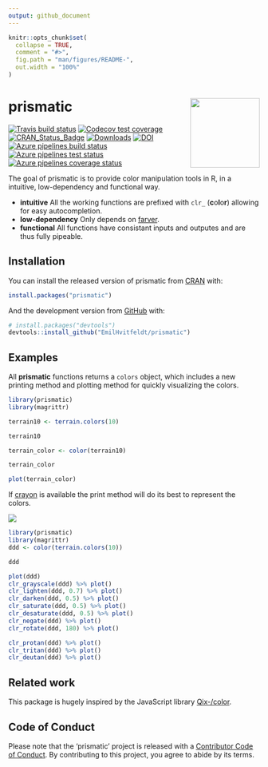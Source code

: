 ```yaml
---
output: github_document
---
```


<!-- README.md is generated from README.Rmd. Please edit that file -->

```r
knitr::opts_chunk$set(
  collapse = TRUE,
  comment = "#>",
  fig.path = "man/figures/README-",
  out.width = "100%"
)
```

# prismatic <img src='man/figures/logo.png' align="right" height="139" />

<!-- badges: start -->
[![Travis build status](https://travis-ci.org/EmilHvitfeldt/prismatic.svg?branch=master)](https://travis-ci.org/EmilHvitfeldt/prismatic)
[![Codecov test coverage](https://codecov.io/gh/EmilHvitfeldt/prismatic/branch/master/graph/badge.svg)](https://codecov.io/gh/EmilHvitfeldt/prismatic?branch=master)
[![CRAN\_Status\_Badge](http://www.r-pkg.org/badges/version/prismatic)](https://CRAN.R-project.org/package=prismatic)
[![Downloads](http://cranlogs.r-pkg.org/badges/prismatic)](https://CRAN.R-project.org/package=prismatic)
[![DOI](https://zenodo.org/badge/205078698.svg)](https://zenodo.org/badge/latestdoi/205078698)
[![Azure pipelines build status](https://img.shields.io/azure-devops/build/EmilHvitfeldt/prismatic/2)](https://dev.azure.com/EmilHvitfeldt/prismatic/_build/latest?definitionId=1&branchName=master)
[![Azure pipelines test status](https://img.shields.io/azure-devops/tests/EmilHvitfeldt/prismatic/2?color=brightgreen&compact_message)](https://dev.azure.com/EmilHvitfeldt/prismatic/_build/latest?definitionId=1&branchName=master)
[![Azure pipelines coverage status](https://img.shields.io/azure-devops/coverage/EmilHvitfeldt/prismatic/2)](https://dev.azure.com/EmilHvitfeldt/prismatic/_build/latest?definitionId=1&branchName=master)
<!-- badges: end -->

The goal of prismatic is to provide color manipulation tools in R, in a intuitive, low-dependency and functional way.

- **intuitive** All the working functions are prefixed with `clr_` (**c**o**l**o**r**) allowing for easy autocompletion.
- **low-dependency** Only depends on [farver](https://github.com/thomasp85/farver).
- **functional** All functions have consistant inputs and outputes and are thus fully pipeable.

## Installation

You can install the released version of prismatic from [CRAN](https://CRAN.R-project.org) with:

``` r
install.packages("prismatic")
```

And the development version from [GitHub](https://github.com/) with:

``` r
# install.packages("devtools")
devtools::install_github("EmilHvitfeldt/prismatic")
```
## Examples

All **prismatic** functions returns a `colors` object, which includes a new printing method and plotting method for quickly visualizing the colors.

```r
library(prismatic)
library(magrittr)

terrain10 <- terrain.colors(10)

terrain10

terrain_color <- color(terrain10)

terrain_color

plot(terrain_color)
```

If [crayon](https://github.com/r-lib/crayon) is available the print method will do its best to represent the colors.

![](man/figures/sceenshot.png)

```r
library(prismatic)
library(magrittr)
ddd <- color(terrain.colors(10))

ddd

plot(ddd)
clr_grayscale(ddd) %>% plot()
clr_lighten(ddd, 0.7) %>% plot()
clr_darken(ddd, 0.5) %>% plot()
clr_saturate(ddd, 0.5) %>% plot()
clr_desaturate(ddd, 0.5) %>% plot()
clr_negate(ddd) %>% plot()
clr_rotate(ddd, 180) %>% plot()

clr_protan(ddd) %>% plot()
clr_tritan(ddd) %>% plot()
clr_deutan(ddd) %>% plot()
```

## Related work

This package is hugely inspired by the JavaScript library [Qix-/color](https://github.com/Qix-/color).

## Code of Conduct

Please note that the 'prismatic' project is released with a [Contributor Code of Conduct](https://github.com/EmilHvitfeldt/prismatic/blob/master/CODE_OF_CONDUCT.md). By contributing to this project, you agree to abide by its terms.
